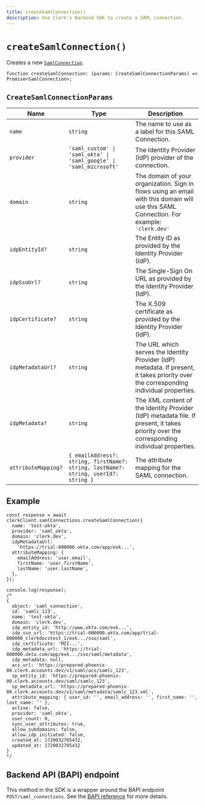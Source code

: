 ```yaml
---
title: createSamlConnection()
description: Use Clerk's Backend SDK to create a SAML connection.
---
```


# `createSamlConnection()`

Creates a new [`SamlConnection`](/docs/references/backend/types/saml-connection).

```tsx
function createSamlConnection: (params: CreateSamlConnectionParams) => Promise<SamlConnection>;
```

## `CreateSamlConnectionParams`

| Name | Type | Description |
| --- | --- | --- |
| `name` | `string` | The name to use as a label for this SAML Connection. |
| `provider` | `'saml_custom' \| 'saml_okta' \| 'saml_google' \| 'saml_microsoft'` | The Identity Provider (IdP) provider of the connection. |
| `domain` | `string` | The domain of your organization. Sign in flows using an email with this domain will use this SAML Connection. For example: `'clerk.dev'` |
| `idpEntityId?` | `string` | The Entity ID as provided by the Identity Provider (IdP). |
| `idpSsoUrl?` | `string` | The Single-Sign On URL as provided by the Identity Provider (IdP). |
| `idpCertificate?` | `string` | The X.509 certificate as provided by the Identity Provider (IdP). |
| `idpMetadataUrl?` | `string` | The URL which serves the Identity Provider (IdP) metadata. If present, it takes priority over the corresponding individual properties. |
| `idpMetadata?` | `string` | The XML content of the Identity Provider (IdP) metadata file. If present, it takes priority over the corresponding individual properties. |
| `attributeMapping?` | `{ emailAddress?: string, firstName?: string, lastName?: string, userId?: string }` | The attribute mapping for the SAML connection. |

## Example

```tsx
const response = await clerkClient.samlConnections.createSamlConnection({
  name: 'test-okta',
  provider: 'saml_okta',
  domain: 'clerk.dev',
  idpMetadataUrl:
    'https://trial-000000.okta.com/app/exk...',
  attributeMapping: {
    emailAddress: 'user.email',
    firstName: 'user.firstName',
    lastName: 'user.lastName',
  },
});

console.log(response);
/*
{
  object: 'saml_connection',
  id: 'samlc_123',
  name: 'test-okta',
  domain: 'clerk.dev',
  idp_entity_id: 'http://www.okta.com/exk...',
  idp_sso_url: 'https://trial-000000.okta.com/app/trial-000000_clerkdocstest_1/exk.../sso/saml',
  idp_certificate: 'MII...',
  idp_metadata_url: 'https://trial-000000.okta.com/app/exk.../sso/saml/metadata',
  idp_metadata: null,
  acs_url: 'https://prepared-phoenix-00.clerk.accounts.dev/v1/saml/acs/samlc_123',
  sp_entity_id: 'https://prepared-phoenix-00.clerk.accounts.dev/saml/samlc_123',
  sp_metadata_url: 'https://prepared-phoenix-00.clerk.accounts.dev/v1/saml/metadata/samlc_123.xml',
  attribute_mapping: { user_id: '', email_address: '', first_name: '', last_name: '' },
  active: false,
  provider: 'saml_okta',
  user_count: 0,
  sync_user_attributes: true,
  allow_subdomains: false,
  allow_idp_initiated: false,
  created_at: 1720032705432,
  updated_at: 1720032705432
}
*/
```

## Backend API (BAPI) endpoint

This method in the SDK is a wrapper around the BAPI endpoint `POST/saml_connections`. See the [BAPI reference](https://clerk.com/docs/reference/backend-api/tag/SAML-Connections#operation/CreateSAMLConnection) for more details.
